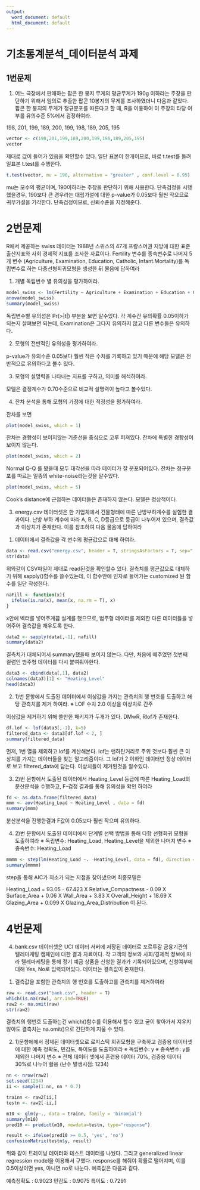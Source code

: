 ```yaml
---
output:
  word_document: default
  html_document: default
---
```

# 기초통계분석_데이터분석 과제

## 1번문제 

1. 어느 극장에서 판매하는 팝콘 한 봉지 무게의 평균무게가 190g 이하라는 주장을 판단하기 위해서 임의로 추출한 팝콘 10봉지의 무게를 조사하였더니 다음과 같았다. 팝콘 한 봉지의 무게가 정규분포를 따른다고 할 때, R을 이용하여 이 주장의 타당 여부를 유의수준 5%에서 검정하여라.

198, 201, 199, 189, 200, 199, 198, 189, 205, 195

```r
vector <- c(198,201,199,189,200,199,198,189,205,195)
vector
```

제대로 값이 들어가 있음을 확인할수 있다. 일단 표본이 한개이므로, 바로 t.test를 돌려 일표본 t.test를 수행한다.

```r
t.test(vector, mu = 190, alternative = "greater" , conf.level = 0.95)
```

mu는 모수의 평균이며, 190이하라는 주장을 판단하기 위해 사용한다. 단측검정을 시행했을경우, 190보다 큰 경우라는 대립가설에 대한 p-value가 0.05보다 훨씬 작으므로 귀무가설을 기각한다. 단측검정이므로, 신뢰수준을 지정해준다.

# 2번문제

R에서 제공하는 swiss 데이터는 1988년 스위스의 47개 프랑스어권 지방에 대한 표준출산지표와 사회 경제적 지표를 조사한 자료이다. Fertility 변수를 종속변수로 나머지 5개 변수 (Agriculture, Examination, Education, Catholic, Infant.Mortality)를 독립변수로 하는 다중선형회귀모형을 생성한 뒤 물음에 답하여라

1) 개별 독립변수 별 유의성을 평가하여라.

```r
model_swiss <- lm(Fertility ~ Agriculture + Examination + Education + Catholic + Infant.Mortality, data = swiss)
anova(model_swiss)
summary(model_swiss)
```

독립변수별 유의성은 Pr(>|t|) 부분을 보면 알수있다. 각 계수간 유의확률 0.05이하가 되는지 살펴보면 되는데, Examination은 그다지 유의하지 않고 다른 변수들은 유의하다.


2) 모형의 전반적인 유의성을 평가하여라.

p-value가 유의수준 0.05보다 훨씬 작은 수치를 기록하고 있기 때문에 해당 모델은 전반적으로 유의하다고 볼수 있다.

3) 모형의 설명력을 나타내는 지표를 구하고, 의미를 해석하여라.

모델은 결정계수가 0.70수준으로 비교적 설명력이 높다고 볼수있다.

4) 잔차 분석을 통해 모형의 가정에 대한 적정성을 평가하여라.

잔차를 보면

```r
plot(model_swiss, which = 1)
```

잔차는 경향성이 보이지않는 기준선을 중심으로 고루 퍼져있다. 잔차에 특별한 경향성이 보이지 않는다.

```r
plot(model_swiss, which = 2)
```

Normal Q-Q 를 봤을때 모두 대각선을 따라 데이터가 잘 분포되어있다. 잔차는 정규분포를 따르는 일종의 white-noise라는것을 알수있다.

```r
plot(model_swiss, which = 5)
```

Cook's distance에 근접하는 데이터들은 존재하지 않는다. 모델은 정상적이다.

3. energy.csv 데이터셋은 한 기업체에서 건물형태에 따른 난방부하계수를 실험한 결과이다. 난방 부하 계수에 따라 A, B, C, D등급으로 등급이 나누어져 있으며, 결측값과 이상치가 존재한다. 이를 참조하여 다음 물음에 답하여라

1) 데이터에서 결측값을 각 변수의 평균값으로 대체 하여라.

```r
data <- read.csv("energy.csv", header = T, stringsAsFactors = T, sep=",")
str(data)
```

위와같이 CSV파일이 제대로 read된것을 확인할수 있다.
결측치를 평균값으로 대체하기 위해 sapply()함수를 쓸수있는데, 이 함수안에 인자로 들어가는 customized 된 함수를 일단 작성한다.

```r
naFill <- function(x){
  ifelse(is.na(x), mean(x, na.rm = T), x)  
}
```

x안에 벡터를 넣어주게끔 설계를 했으므로, 범주형 데이터를 제외한 다른 데이터들을 넣어주어 결측값을 채우도록 한다.

```r
data2 <- sapply(data[,-1], naFill)
summary(data2)
```

결측치가 대체되어서 summary했을때 보이지 않는다. 다만, 처음에 떼주었던 첫번째 컬럼인 범주형 데이터를 다시 붙여줘야한다.


```r
data3 <- cbind(data[,1], data2)
colnames(data3)[1] <- "Heating_Level"
head(data3)
```


2) 1)번 문항에서 도출된 데이터에서 이상값을 가지는 관측치의 행 번호를 
   도출하고 해당 관측치를 제거 하여라.
   ※ LOF 수치 2.0 이상을 이상치로 간주

이상값을 제거하기 위해 쓸만한 패키지가 두개가 있다. DMwR, Rlof가 존재한다.

```r
df.lof <- lof(data3[,-1], k=5)
filtered_data <- data3[df.lof < 2, ]
summary(filtered_data)
```

먼저, 1번 열을 제외하고 lof를 계산해본다. lof는 맨하탄거리로 주위 것보다 훨씬 큰 이상치를 가지는 데이터들을 찾는 알고리즘이다. 그 lof가 2 이하인 데이터만 정상 데이터로 보고 filtered_data에 담는다. 이상치들이 제거된것을 알수있다.

3) 2)번 문항에서 도출된 데이터에서 Heating_Level 등급에 따른 Heating_Load의 
   분산분석을 수행하고, F-검정 결과를 통해 유의성을 확인 하여라

```r
fd <- as.data.frame(filtered_data)
mmm <- aov(Heating_Load ~ Heating_Level , data = fd)
summary(mmm)
```   

분산분석을 진행한결과 F값이 0.05보다 훨씬 작으며 유의하다.
   
4) 2)번 문항에서 도출된 데이터에서 단계별 선택 방법을 통해 다항 선형회귀 
  모형을 도출하여라 
  ※ 독립변수: Heating_Load, Heating_Level을 제외한 나머지 변수
  ※ 종속변수: Heating_Load

```r
mmmm <- step(lm(Heating_Load ~. -Heating_Level, data = fd), direction = "both")
summary(mmmm)
```
  
step을 통해 AIC가 최소가 되는 지점을 찾아냈으며 최종모델은 

Heating_Load = 93.05 - 67.423 X Relative_Compactness - 0.09 X Surface_Area + 0.06 X Wall_Area + 3.83 X Overall_Height + 18.69 X Glazing_Area + 0.099 X Glazing_Area_Distribution 이 된다.

# 4번문제

4. bank.csv 데이터셋은  UCI 데이터 서버에 저장된 데이터로 포르투갈 금융기관의 텔레마케팅 캠페인에 대한 결과 자료이다. 각 고객의 정보와 사회/경제적 정보에 따라 텔레마케팅을 통해 정기 예금 상품을 신청한 결과가 기록되어있으며, 신청여부에 대해 Yes, No로 입력되어있다. 데이터는 결측값이 존재한다.

1) 결측값을 포함한 관측치의 행 번호를 도출하고를 관측치를 제거하여라

```r
raw <- read.csv("bank.csv", header = T)
which(is.na(raw), arr.ind=TRUE)
raw2 <- na.omit(raw)
str(raw2)
```

결측치의 행번호 도출하는건 which()함수를 이용해서 할수 있고 
굳이 찾아가서 지우지 않아도 결측치는 na.omit()으로 간단하게 지울 수 있다.

2) 1)문항에에서 정제된 데이터셋으로 로지스틱 회귀모형을 구축하고 
  검증용 데이터셋에 대한 예측 정확도, 민감도, 특이도를 도출하여라 
 ※ 독립변수: y
 ※ 종속변수: y를 제외한 나머지 변수
 ※ 전체 데이터 셋에서 훈련용 데이터 70%, 검증용 데이터 30%로 나누어 활용
    (난수 발생시점: 1234)

```r

nn <- nrow(raw2)
set.seed(1234)
ii <- sample(1:nn, nn * 0.7)

trainn <- raw2[ii,]
testn <- raw2[-ii,]

m10 <- glm(y~., data = trainn, family = 'binomial')
summary(m10)
pred10 <- predict(m10, newdata=testn, type="response")

result <- ifelse(pred10 >= 0.5, 'yes', 'no')
confusionMatrix(testn$y, result) 
```
  
위와 같이 트레이닝 데이터와 테스트 데이터를 나눴다. 그리고 generalized linear regression model을 이용해서 구했다. response를 해줘야 확률로 떨어지며, 이를 0.5이상이면 yes, 아니면 no로 나눈다. 예측값은 다음과 같다. 

예측정확도 : 0.9023
민감도 : 0.9075
특이도 : 0.7291





